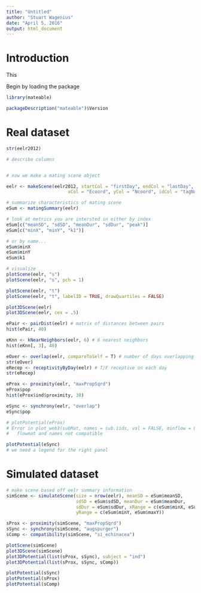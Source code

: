 ```yaml
---
title: "Untitled"
author: "Stuart Wagenius"
date: "April 5, 2016"
output: html_document
---
```


\VignetteEngine{knitr::knitr}

# Introduction

This


Begin by loading the package

```r
library(mateable)

packageDescription("mateable")$Version
```

# Real dataset



```r
str(eelr2012)

# describe columns


# now we make a mating scene object

eelr <- makeScene(eelr2012, startCol = "firstDay", endCol = "lastDay",
                       xCol = "Ecoord", yCol = "Ncoord", idCol = "tagNo")

# summarize characteristics of mating scene
eSum <- matingSummary(eelr)

# look at metrics you are intersted in either by index
eSum[c("meanSD", "sdSD", "meanDur", "sdDur", "peak")]
eSum[c("minX", "minY", "k1")]

# or by name...
eSum$minX
eSum$minY
eSum$k1

# visualize
plotScene(eelr, "s")
plotScene(eelr, "s", pch = 1)

plotScene(eelr, "t")
plotScene(eelr, "t", labelID = TRUE, drawQuartiles = FALSE)

plot3DScene(eelr)
plot3DScene(eelr, cex = .5)

ePair <- pairDist(eelr) # matrix of distances between pairs
hist(ePair, 40)

eKnn <- kNearNeighbors(eelr, 6) # 6 nearest neighbors
hist(eKnn[, 3], 40)

eOver <- overlap(eelr, compareToSelf = T) # number of days overlapping
str(eOver)
eRecep <- receptivityByDay(eelr) # T/F receptive on each day
str(eRecep)

eProx <- proximity(eelr, "maxPropSqrd")
eProx$pop
hist(eProx$ind$proximity, 30)

eSync <- synchrony(eelr, "overlap")
eSync$pop

# plotPotential(eProx)
# Error in plot_web3(subMat, names = sub.iids, val = FALSE, minflow = 0,  :
#   flowmat and names not compatible

plotPotential(eSync)
# we need a legend for the right panel


```


# Simulated dataset

```r
# make scene based off eelr summary information
simScene <- simulateScene(size = nrow(eelr), meanSD = eSum$meanSD,
                          sdSD = eSum$sdSD, meanDur = eSum$meanDur,
                          sdDur = eSum$sdDur, xRange = c(eSum$minX, eSum$maxX),
                          yRange = c(eSum$minY, eSum$maxY))

sProx <- proximity(simScene, "maxPropSqrd")
sSync <- synchrony(simScene, "augspurger")
sComp <- compatibility(simScene, "si_echinacea")

plotScene(simScene)
plot3DScene(simScene)
plot3DPotential(list(sProx, sSync), subject = "ind")
plot3DPotential(list(sProx, sSync, sComp))

plotPotential(sSync)
plotPotential(sProx)
plotPotential(sComp)

```



